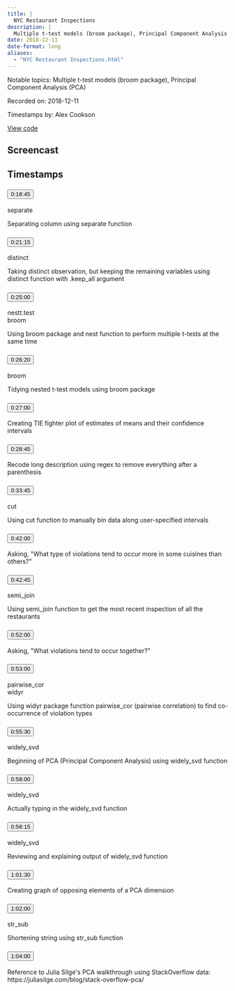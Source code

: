 ```yaml
---
title: |
  NYC Restaurant Inspections
description: |
  Multiple t-test models (broom package), Principal Component Analysis (PCA)
date: 2018-12-11
date-format: long
aliases:
  - "NYC Restaurant Inspections.html"
---
```


Notable topics: Multiple t-test models (broom package), Principal Component Analysis (PCA)

Recorded on: 2018-12-11

Timestamps by: Alex Cookson

[View code](https://github.com/dgrtwo/data-screencasts/blob/master/nyc-restaurants.Rmd)

## Screencast

<div id="yt-player" data-video-id="em4FXPf4H-Y"></div>

## Timestamps

```{=html}
<div id="topics">
  <div class="topic">
    <h3 id="ts-1125">
      <button class="btn btn-link btn-timestamp" onClick="playerSkipToTimestamp(1125, this)">0:18:45</button>
    </h3>
    <div class="topic_badges"><div><span class="badge-functions badge bg-info">separate</span></div><div></div></div>
    <div class="topic_description">
      <p>Separating column using separate function</p>

    </div>
  </div>
  <div class="topic">
    <h3 id="ts-1275">
      <button class="btn btn-link btn-timestamp" onClick="playerSkipToTimestamp(1275, this)">0:21:15</button>
    </h3>
    <div class="topic_badges"><div><span class="badge-functions badge bg-info">distinct</span></div><div></div></div>
    <div class="topic_description">
      <p>Taking distinct observation, but keeping the remaining variables using distinct function with .keep_all argument</p>

    </div>
  </div>
  <div class="topic">
    <h3 id="ts-1500">
      <button class="btn btn-link btn-timestamp" onClick="playerSkipToTimestamp(1500, this)">0:25:00</button>
    </h3>
    <div class="topic_badges"><div><span class="badge-functions badge bg-info">nest</span><span class="badge-functions badge bg-info">t.test</span></div><div><span class="badge-packages badge bg-primary">broom</span></div></div>
    <div class="topic_description">
      <p>Using broom package and nest function to perform multiple t-tests at the same time</p>

    </div>
  </div>
  <div class="topic">
    <h3 id="ts-1580">
      <button class="btn btn-link btn-timestamp" onClick="playerSkipToTimestamp(1580, this)">0:26:20</button>
    </h3>
    <div class="topic_badges"><div></div><div><span class="badge-packages badge bg-primary">broom</span></div></div>
    <div class="topic_description">
      <p>Tidying nested t-test models using broom package</p>

    </div>
  </div>
  <div class="topic">
    <h3 id="ts-1620">
      <button class="btn btn-link btn-timestamp" onClick="playerSkipToTimestamp(1620, this)">0:27:00</button>
    </h3>
    <div class="topic_badges"><div></div><div></div></div>
    <div class="topic_description">
      <p>Creating TIE fighter plot of estimates of means and their confidence intervals</p>

    </div>
  </div>
  <div class="topic">
    <h3 id="ts-1725">
      <button class="btn btn-link btn-timestamp" onClick="playerSkipToTimestamp(1725, this)">0:28:45</button>
    </h3>
    <div class="topic_badges"><div></div><div></div></div>
    <div class="topic_description">
      <p>Recode long description using regex to remove everything after a parenthesis</p>

    </div>
  </div>
  <div class="topic">
    <h3 id="ts-2025">
      <button class="btn btn-link btn-timestamp" onClick="playerSkipToTimestamp(2025, this)">0:33:45</button>
    </h3>
    <div class="topic_badges"><div><span class="badge-functions badge bg-info">cut</span></div><div></div></div>
    <div class="topic_description">
      <p>Using cut function to manually bin data along user-specified intervals</p>

    </div>
  </div>
  <div class="topic">
    <h3 id="ts-2520">
      <button class="btn btn-link btn-timestamp" onClick="playerSkipToTimestamp(2520, this)">0:42:00</button>
    </h3>
    <div class="topic_badges"><div></div><div></div></div>
    <div class="topic_description">
      <p>Asking, &quot;What type of violations tend to occur more in some cuisines than others?&quot;</p>

    </div>
  </div>
  <div class="topic">
    <h3 id="ts-2565">
      <button class="btn btn-link btn-timestamp" onClick="playerSkipToTimestamp(2565, this)">0:42:45</button>
    </h3>
    <div class="topic_badges"><div><span class="badge-functions badge bg-info">semi_join</span></div><div></div></div>
    <div class="topic_description">
      <p>Using semi_join function to get the most recent inspection of all the restaurants</p>

    </div>
  </div>
  <div class="topic">
    <h3 id="ts-3120">
      <button class="btn btn-link btn-timestamp" onClick="playerSkipToTimestamp(3120, this)">0:52:00</button>
    </h3>
    <div class="topic_badges"><div></div><div></div></div>
    <div class="topic_description">
      <p>Asking, &quot;What violations tend to occur together?&quot;</p>

    </div>
  </div>
  <div class="topic">
    <h3 id="ts-3180">
      <button class="btn btn-link btn-timestamp" onClick="playerSkipToTimestamp(3180, this)">0:53:00</button>
    </h3>
    <div class="topic_badges"><div><span class="badge-functions badge bg-info">pairwise_cor</span></div><div><span class="badge-packages badge bg-primary">widyr</span></div></div>
    <div class="topic_description">
      <p>Using widyr package function pairwise_cor (pairwise correlation) to find co-occurrence of violation types</p>

    </div>
  </div>
  <div class="topic">
    <h3 id="ts-3330">
      <button class="btn btn-link btn-timestamp" onClick="playerSkipToTimestamp(3330, this)">0:55:30</button>
    </h3>
    <div class="topic_badges"><div><span class="badge-functions badge bg-info">widely_svd</span></div><div></div></div>
    <div class="topic_description">
      <p>Beginning of PCA (Principal Component Analysis) using widely_svd function</p>

    </div>
  </div>
  <div class="topic">
    <h3 id="ts-3480">
      <button class="btn btn-link btn-timestamp" onClick="playerSkipToTimestamp(3480, this)">0:58:00</button>
    </h3>
    <div class="topic_badges"><div><span class="badge-functions badge bg-info">widely_svd</span></div><div></div></div>
    <div class="topic_description">
      <p>Actually typing in the widely_svd function</p>

    </div>
  </div>
  <div class="topic">
    <h3 id="ts-3495">
      <button class="btn btn-link btn-timestamp" onClick="playerSkipToTimestamp(3495, this)">0:58:15</button>
    </h3>
    <div class="topic_badges"><div><span class="badge-functions badge bg-info">widely_svd</span></div><div></div></div>
    <div class="topic_description">
      <p>Reviewing and explaining output of widely_svd function</p>

    </div>
  </div>
  <div class="topic">
    <h3 id="ts-3690">
      <button class="btn btn-link btn-timestamp" onClick="playerSkipToTimestamp(3690, this)">1:01:30</button>
    </h3>
    <div class="topic_badges"><div></div><div></div></div>
    <div class="topic_description">
      <p>Creating graph of opposing elements of a PCA dimension</p>

    </div>
  </div>
  <div class="topic">
    <h3 id="ts-3720">
      <button class="btn btn-link btn-timestamp" onClick="playerSkipToTimestamp(3720, this)">1:02:00</button>
    </h3>
    <div class="topic_badges"><div><span class="badge-functions badge bg-info">str_sub</span></div><div></div></div>
    <div class="topic_description">
      <p>Shortening string using str_sub function</p>

    </div>
  </div>
  <div class="topic">
    <h3 id="ts-3840">
      <button class="btn btn-link btn-timestamp" onClick="playerSkipToTimestamp(3840, this)">1:04:00</button>
    </h3>
    <div class="topic_badges"><div></div><div></div></div>
    <div class="topic_description">
      <p>Reference to Julia Silge's PCA walkthrough using StackOverflow data: https://juliasilge.com/blog/stack-overflow-pca/</p>

    </div>
  </div>
</div>
```
     
<script>
// 2. This code loads the IFrame Player API code asynchronously.
var tag = document.createElement("script");

tag.src = "https://www.youtube.com/iframe_api";
var firstScriptTag = document.getElementsByTagName("script")[0];
firstScriptTag.parentNode.insertBefore(tag, firstScriptTag);

// 3. This function creates an <iframe> (and YouTube player)
//    after the API code downloads.
var videoId = document.getElementById("yt-player").dataset.videoId;
var player;
function onYouTubeIframeAPIReady() {
  player = new YT.Player("yt-player", {
    height: "486",
    width: "864",
    videoId: videoId,
    playerVars: {
      "playsinline": 1
    },
    events: {
      onStateChange: function(event) {
        if (event.data == YT.PlayerState.PLAYING) {
          followTimestamps()
        }
      }
    }
  });
}

function playerSkipToTimestamp(seconds, tsElement) {
  player.seekTo(seconds, true)
  tsElement.scrollIntoView()
  document.getElementById("screencast").scrollIntoView()
}

const timestamps = Array.from(document.querySelectorAll('.topic h3[id^="ts-"]'))
  .map(el => el.id.replace('ts-', ''))

function followTimestamps() {
  if (player.getPlayerState() !== 1) {
    return
  }
  const currentTime = `${Math.floor(player.getCurrentTime())}`
  if (timestamps.includes(currentTime)) {
    const el = document.getElementById(`ts-${currentTime}`)
    if (el) {
      el.scrollIntoView()
      document.getElementById("screencast").scrollIntoView()
    }
  }
  setTimeout(followTimestamps, 1000)
}
</script>
